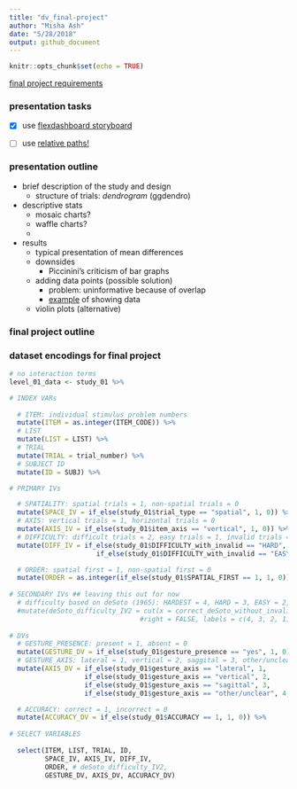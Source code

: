 ```yaml
---
title: "dv_final-project"
author: "Misha Ash"
date: "5/28/2018"
output: github_document
---
```


```r
knitr::opts_chunk$set(echo = TRUE)
```


[final project requirements](https://github.com/uc-dataviz/course/blob/master/assignments/final-project.md)

### presentation tasks

- [x] use [flexdashboard storyboard](https://rmarkdown.rstudio.com/flexdashboard/using.html#storyboards)

- [ ] use [relative paths!](https://gist.github.com/jennybc/362f52446fe1ebc4c49f) 



### presentation outline

- brief description of the study and design
  - structure of trials: *dendrogram* (ggdendro)
- descriptive stats
  - mosaic charts?
  - waffle charts?
  - 
- results
  - typical presentation of mean differences
  - downsides
    - Piccinini's criticism of bar graphs
  - adding data points (possible solution)
    - problem: uninformative because of overlap
    - [example](http://flowingdata.com/2015/08/11/real-chart-rules-to-follow/) of showing data
  - violin plots (alternative)


### final project outline

### dataset encodings for final project

```r
# no interaction terms
level_01_data <- study_01 %>%

# INDEX VARs
  
  # ITEM: individual stimulus problem numbers
  mutate(ITEM = as.integer(ITEM_CODE)) %>%
  # LIST
  mutate(LIST = LIST) %>%
  # TRIAL
  mutate(TRIAL = trial_number) %>%
  # SUBJECT ID
  mutate(ID = SUBJ) %>%

# PRIMARY IVs

  # SPATIALITY: spatial trials = 1, non-spatial trials = 0
  mutate(SPACE_IV = if_else(study_01$trial_type == "spatial", 1, 0)) %>%
  # AXIS: vertical trials = 1, horizontal trials = 0
  mutate(AXIS_IV = if_else(study_01$item_axis == "vertical", 1, 0)) %>%
  # DIFFICULTY: difficult trials = 2, easy trials = 1, invalid trials = 0
  mutate(DIFF_IV = if_else(study_01$DIFFICULTY_with_invalid == "HARD", 2,
                      if_else(study_01$DIFFICULTY_with_invalid == "EASY", 1, 0))) %>%

  # ORDER: spatial first = 1, non-spatial first = 0
  mutate(ORDER = as.integer(if_else(study_01$SPATIAL_FIRST == 1, 1, 0))) %>%
  
# SECONDARY IVs ## leaving this out for now
  # difficulty based on deSoto (1965): HARDEST = 4, HARD = 3, EASY = 2, EASIEST = 1
  #mutate(deSoto_difficulty_IV2 = cut(x = correct_deSoto_without_invalid, breaks = c(38.3, 41.5, 60.5, 61.8, 100),
                                 #right = FALSE, labels = c(4, 3, 2, 1))) %>%
  
# DVs
  # GESTURE_PRESENCE: present = 1, absent = 0
  mutate(GESTURE_DV = if_else(study_01$gesture_presence == "yes", 1, 0)) %>%
  # GESTURE_AXIS: lateral = 1, vertical = 2, saggital = 3, other/unclear = 4, ERROR = 5
  mutate(AXIS_DV = if_else(study_01$gesture_axis == "lateral", 1, 
                   if_else(study_01$gesture_axis == "vertical", 2,
                   if_else(study_01$gesture_axis == "sagittal", 3, 
                   if_else(study_01$gesture_axis == "other/unclear", 4, 5))))) %>%

  # ACCURACY: correct = 1, incorrect = 0
  mutate(ACCURACY_DV = if_else(study_01$ACCURACY == 1, 1, 0)) %>%
  
# SELECT VARIABLES
  
  select(ITEM, LIST, TRIAL, ID, 
         SPACE_IV, AXIS_IV, DIFF_IV, 
         ORDER, # deSoto_difficulty_IV2, 
         GESTURE_DV, AXIS_DV, ACCURACY_DV)
```



